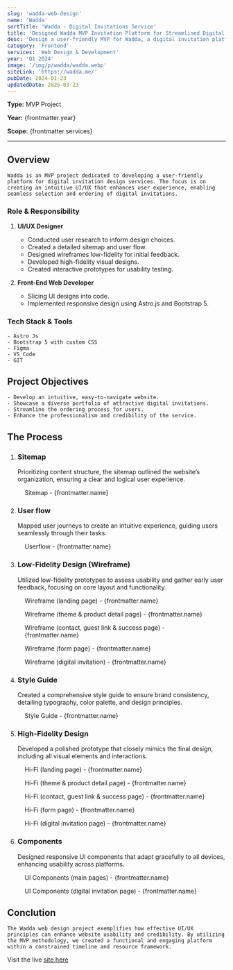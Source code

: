 ```yaml
---
slug: 'wadda-web-design'
name: 'Wadda'
sortTitle: 'Wadda - Digital Invitations Service'
title: 'Designed Wadda MVP Invitation Platform for Streamlined Digital Invitations'
desc: 'Design a user-friendly MVP for Wadda, a digital invitation platform! This UI/UX case study explores building an eco-friendly invitation experience.'
category: 'Frontend'
services: 'Web Design & Development'
year: 'Q1 2024'
image: '/img/p/wadda/wadda.webp'
siteLink: 'https://wadda.me/'
pubDate: 2024-01-23
updatedDate: 2025-03-23
---
```


**Type:** MVP Project

**Year:** {frontmatter.year}

**Scope:** {frontmatter.services}

---



## Overview

    Wadda is an MVP project dedicated to developing a user-friendly platform for digital invitation design services. The focus is on creating an intuitive UI/UX that enhances user experience, enabling seamless selection and ordering of digital invitations.

### Role & Responsibility

1. **UI/UX Designer**

   - Conducted user research to inform design choices.
   - Created a detailed sitemap and user flow.
   - Designed wireframes low-fidelity for initial feedback.
   - Developed high-fidelity visual designs.
   - Created interactive prototypes for usability testing.

2. **Front-End Web Developer**
   - Slicing UI designs into code.
   - Implemented responsive design using Astro.js and Bootstrap 5.

### Tech Stack & Tools

    - Astro Js
    - Bootstrap 5 with custom CSS
    - Figma
    - VS Code
    - GIT

## Project Objectives

    - Develop an intuitive, easy-to-navigate website.
    - Showcase a diverse portfolio of attractive digital invitations.
    - Streamline the ordering process for users.
    - Enhance the professionalism and credibility of the service.

## The Process

1. ### Sitemap
   Prioritizing content structure, the sitemap outlined the website’s organization, ensuring a clear and logical user experience.

<figure>
  <Picture src={sitemap} alt='sitemap' formats={['avif', 'webp']} />
  <figcaption class='text-center'>Sitemap - {frontmatter.name}</figcaption>
</figure>

2. ### User flow
   Mapped user journeys to create an intuitive experience, guiding users seamlessly through their tasks.

<figure>
  <Picture src={userflow} alt='userflow' formats={['avif', 'webp']} />
  <figcaption class='text-center'>
    Userflow - {frontmatter.name}
  </figcaption>
</figure>

3. ### Low-Fidelity Design (Wireframe)
   Utilized low-fidelity prototypes to assess usability and gather early user feedback, focusing on core layout and functionality.

<figure>
  <Picture src={wOne} alt='wireframe' formats={['avif', 'webp']} />
  <figcaption class='text-center'>
    Wireframe (landing page) - {frontmatter.name}
  </figcaption>
</figure>

<figure>
  <Picture src={wTwo} alt='wireframe' formats={['avif', 'webp']} />
  <figcaption class='text-center'>
    Wireframe (theme & product detail page) - {frontmatter.name}
  </figcaption>
</figure>

<figure>
  <Picture src={wThree} alt='wireframe' formats={['avif', 'webp']} />
  <figcaption class='text-center'>
    Wireframe (contact, guest link & success page) - {frontmatter.name}
  </figcaption>
</figure>

<figure>
  <Picture src={wFour} alt='wireframe' formats={['avif', 'webp']} />
  <figcaption class='text-center'>
    Wireframe (form page) - {frontmatter.name}
  </figcaption>
</figure>

<figure>
  <Picture src={wFive} alt='wireframe' formats={['avif', 'webp']} />
  <figcaption class='text-center'>
    Wireframe (digital invitation) - {frontmatter.name}
  </figcaption>
</figure>

4. ### Style Guide
   Created a comprehensive style guide to ensure brand consistency, detailing typography, color palette, and design principles.

<figure>
  <Picture src={style} alt='style guide' formats={['avif', 'webp']} />
  <figcaption class='text-center'>
    Style Guide - {frontmatter.name}
  </figcaption>
</figure>

5. ### High-Fidelity Design
   Developed a polished prototype that closely mimics the final design, including all visual elements and interactions.

<figure>
  <Picture
    src={hifiOne}
    alt='high fidelity design'
    formats={['avif', 'webp']}
  />
  <figcaption class='text-center'>
    Hi-Fi (landing page) - {frontmatter.name}
  </figcaption>
</figure>

<figure>
  <Picture
    src={hifiTwo}
    alt='high fidelity design'
    formats={['avif', 'webp']}
  />
  <figcaption class='text-center'>
    Hi-Fi (theme & product detail page) - {frontmatter.name}
  </figcaption>
</figure>

<figure>
  <Picture
    src={hifiThree}
    alt='high fidelity design'
    formats={['avif', 'webp']}
  />
  <figcaption class='text-center'>
    Hi-Fi (contact, guest link & success page) - {frontmatter.name}
  </figcaption>
</figure>

<figure>
  <Picture
    src={hifiFour}
    alt='high fidelity design'
    formats={['avif', 'webp']}
  />
  <figcaption class='text-center'>
    Hi-Fi (form page) - {frontmatter.name}
  </figcaption>
</figure>

<figure>
  <Picture
    src={hifiFive}
    alt='high fidelity design'
    formats={['avif', 'webp']}
  />
  <figcaption class='text-center'>
    Hi-Fi (digital invitation page) - {frontmatter.name}
  </figcaption>
</figure>

6. ### Components
   Designed responsive UI components that adapt gracefully to all devices, enhancing usability across platforms.

<figure>
  <Picture src={cOne} alt='ui components' formats={['avif', 'webp']} />
  <figcaption class='text-center'>
    UI Components (main pages) - {frontmatter.name}
  </figcaption>
</figure>

<figure>
  <Picture src={cTwo} alt='ui components' formats={['avif', 'webp']} />
  <figcaption class='text-center'>
    UI Components (digital invitation page) - {frontmatter.name}
  </figcaption>
</figure>

## Conclution

    The Wadda web design project exemplifies how effective UI/UX principles can enhance website usability and credibility. By utilizing the MVP methodology, we created a functional and engaging platform within a constrained timeline and resource framework.

Visit the live <a href='https://wadda.me' target='_blank'>site here</a>

<a href={frontmatter.siteLink} target='_blank'>
  <Picture src={mockup} alt='mockup design' formats={['avif', 'webp']} />
</a>
